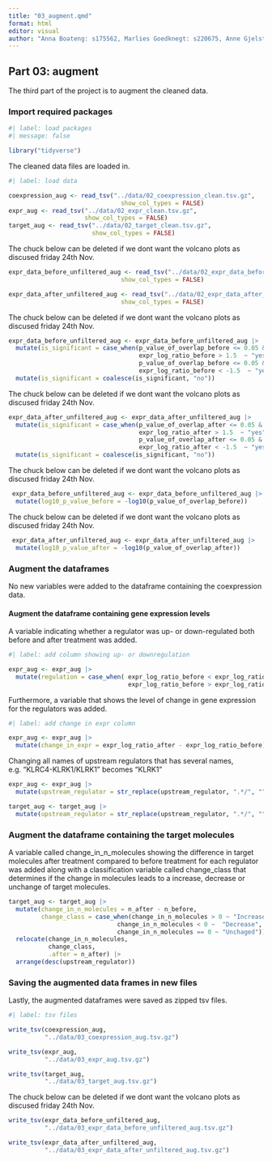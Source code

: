 ```yaml
---
title: "03_augment.qmd"
format: html
editor: visual
author: "Anna Boateng: s175562, Marlies Goedknegt: s220675, Anne Gjelstrup: s194530, Katja Jagd: s185395, Olivia Ronnenberg: s183359"
---
```


## Part 03: augment

The third part of the project is to augment the cleaned data.

### Import required packages

```r
#| label: load packages
#| message: false

library("tidyverse")

```

The cleaned data files are loaded in.

```r
#| label: load data

coexpression_aug <- read_tsv("../data/02_coexpression_clean.tsv.gz",
                               show_col_types = FALSE)
expr_aug <- read_tsv("../data/02_expr_clean.tsv.gz",
                     show_col_types = FALSE)
target_aug <- read_tsv("../data/02_target_clean.tsv.gz",
                       show_col_types = FALSE)

```

The chuck below can be deleted if we dont want the volcano plots as discused friday 24th Nov.

```r
expr_data_before_unfiltered_aug <- read_tsv("../data/02_expr_data_before_unfiltered_clean.tsv.gz",
                               show_col_types = FALSE)

expr_data_after_unfiltered_aug <- read_tsv("../data/02_expr_data_after_unfiltered_clean.tsv.gz",
                               show_col_types = FALSE)
```

The chuck below can be deleted if we dont want the volcano plots as discused friday 24th Nov.

```r
expr_data_before_unfiltered_aug <- expr_data_before_unfiltered_aug |>
  mutate(is_significant = case_when(p_value_of_overlap_before <= 0.05 &
                                    expr_log_ratio_before > 1.5  ~ "yes",
                                    p_value_of_overlap_before <= 0.05 &
                                    expr_log_ratio_before < -1.5  ~ "yes")) |> 
  mutate(is_significant = coalesce(is_significant, "no")) 
```

The chuck below can be deleted if we dont want the volcano plots as discused friday 24th Nov.
```r
expr_data_after_unfiltered_aug <- expr_data_after_unfiltered_aug |>
  mutate(is_significant = case_when(p_value_of_overlap_after <= 0.05 &
                                    expr_log_ratio_after > 1.5  ~ "yes",
                                    p_value_of_overlap_after <= 0.05 &
                                    expr_log_ratio_after < -1.5  ~ "yes")) |> 
  mutate(is_significant = coalesce(is_significant, "no")) 
```

The chuck below can be deleted if we dont want the volcano plots as discused friday 24th Nov.

```r
 expr_data_before_unfiltered_aug <- expr_data_before_unfiltered_aug |>
  mutate(log10_p_value_before = -log10(p_value_of_overlap_before))
```

The chuck below can be deleted if we dont want the volcano plots as discused friday 24th Nov.

```r
 expr_data_after_unfiltered_aug <- expr_data_after_unfiltered_aug |>
  mutate(log10_p_value_after = -log10(p_value_of_overlap_after))
```

### Augment the dataframes

No new variables were added to the dataframe containing the coexpression data.

#### Augment the dataframe containing gene expression levels

A variable indicating whether a regulator was up- or down-regulated both before and after treatment was added.

```r

#| label: add column showing up- or downregulation 

expr_aug <- expr_aug |>
  mutate(regulation = case_when( expr_log_ratio_before < expr_log_ratio_after ~ "Upregulated",
                                 expr_log_ratio_before > expr_log_ratio_after ~ "Downregulated"))
```

Furthermore, a variable that shows the level of change in gene expression for the regulators was added.

```r
#| label: add change in expr column 

expr_aug <- expr_aug |>
  mutate(change_in_expr = expr_log_ratio_after - expr_log_ratio_before)

```

Changing all names of upstream regulators that has several names, e.g. "KLRC4-KLRK1/KLRK1" becomes "KLRK1"

```r
expr_aug <- expr_aug |> 
  mutate(upstream_regulator = str_replace(upstream_regulator, ".*/", ""))

target_aug <- target_aug |> 
  mutate(upstream_regulator = str_replace(upstream_regulator, ".*/", ""))
```

### Augment the dataframe containing the target molecules

A variable called change_in_n_molecules showing the difference in target molecules after treatment compared to before treatment for each regulator was added along with a classification variable called change_class that determines if the change in molecules leads to a increase, decrease or unchange of target molecules.

```r
target_aug <- target_aug |> 
  mutate(change_in_n_molecules = n_after - n_before,
         change_class = case_when(change_in_n_molecules > 0 ~ "Increase",
                              change_in_n_molecules < 0 ~  "Decrease",
                              change_in_n_molecules == 0 ~ "Unchaged")) |> 
  relocate(change_in_n_molecules, 
           change_class,
           .after = n_after) |> 
  arrange(desc(upstream_regulator)) 
```

### Saving the augmented data frames in new files

Lastly, the augmented dataframes were saved as zipped tsv files.

```r
#| label: tsv files

write_tsv(coexpression_aug,
          "../data/03_coexpression_aug.tsv.gz")

write_tsv(expr_aug,
          "../data/03_expr_aug.tsv.gz")

write_tsv(target_aug,
          "../data/03_target_aug.tsv.gz")

```

The chuck below can be deleted if we dont want the volcano plots as discused friday 24th Nov.

```r

write_tsv(expr_data_before_unfiltered_aug,
          "../data/03_expr_data_before_unfiltered_aug.tsv.gz")

write_tsv(expr_data_after_unfiltered_aug,
          "../data/03_expr_data_after_unfiltered_aug.tsv.gz")
```

